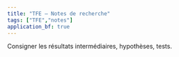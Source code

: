```yaml
---
title: "TFE – Notes de recherche"
tags: ["TFE","notes"]
application_bf: true
---
```


Consigner les résultats intermédiaires, hypothèses, tests.
